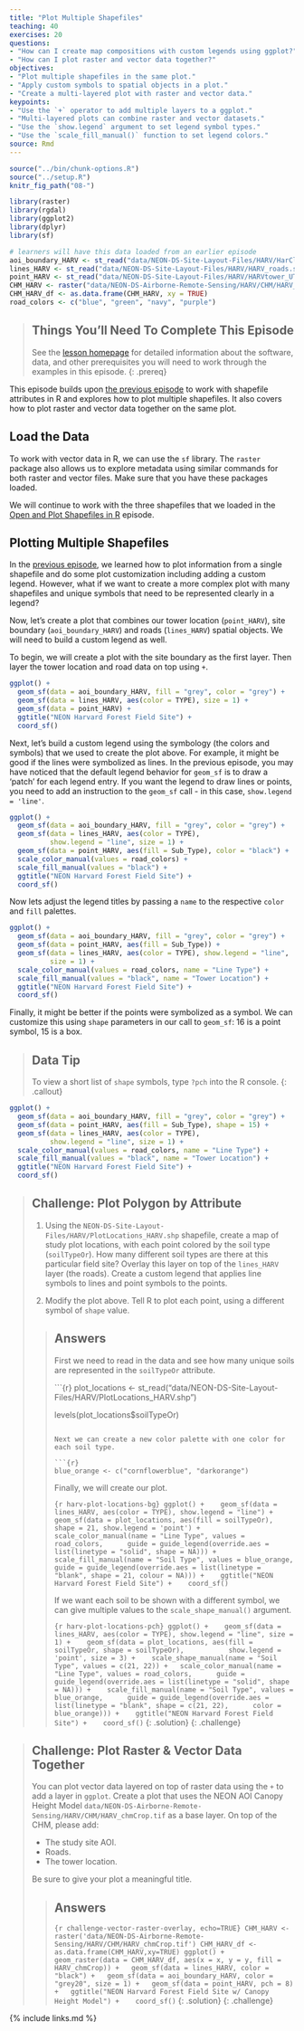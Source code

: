 ```yaml
---
title: "Plot Multiple Shapefiles"
teaching: 40
exercises: 20
questions:
- "How can I create map compositions with custom legends using ggplot?"
- "How can I plot raster and vector data together?"
objectives:
- "Plot multiple shapefiles in the same plot."
- "Apply custom symbols to spatial objects in a plot."
- "Create a multi-layered plot with raster and vector data."
keypoints:
- "Use the `+` operator to add multiple layers to a ggplot."
- "Multi-layered plots can combine raster and vector datasets."
- "Use the `show.legend` argument to set legend symbol types."
- "Use the `scale_fill_manual()` function to set legend colors."
source: Rmd
---
```


```r
source("../bin/chunk-options.R")
source("../setup.R")
knitr_fig_path("08-")
```

```r
library(raster)
library(rgdal)
library(ggplot2)
library(dplyr)
library(sf)
```

```r
# learners will have this data loaded from an earlier episode
aoi_boundary_HARV <- st_read("data/NEON-DS-Site-Layout-Files/HARV/HarClip_UTMZ18.shp")
lines_HARV <- st_read("data/NEON-DS-Site-Layout-Files/HARV/HARV_roads.shp")
point_HARV <- st_read("data/NEON-DS-Site-Layout-Files/HARV/HARVtower_UTM18N.shp")
CHM_HARV <- raster("data/NEON-DS-Airborne-Remote-Sensing/HARV/CHM/HARV_chmCrop.tif")
CHM_HARV_df <- as.data.frame(CHM_HARV, xy = TRUE)
road_colors <- c("blue", "green", "navy", "purple")
```

> ## Things You’ll Need To Complete This Episode
>
> See the [lesson homepage]({{ site.baseurl }}) for detailed information about the software,
> data, and other prerequisites you will need to work through the examples in this episode.
{: .prereq}

This episode builds upon
[the previous episode]({{ site.baseurl }}/07-vector-shapefile-attributes-in-r/)
to work with shapefile attributes in R and explores how to plot multiple
shapefiles. It also covers how to plot raster and vector data together
on the same plot.

## Load the Data

To work with vector data in R, we can use the `sf` library. The `raster`
package also allows us to explore metadata using similar commands for both
raster and vector files. Make sure that you have these packages loaded.

We will continue to work with the three shapefiles that we loaded in the
[Open and Plot Shapefiles in R]({{site.baseurl}}/06-vector-open-shapefile-in-r/) episode.

## Plotting Multiple Shapefiles
In the [previous episode]({{ site.baseurl }}/07-vector-shapefile-attributes-in-r/),
we learned how to plot information from a single shapefile and do
some plot customization including adding a custom legend. However,
what if we want to create a more complex plot with many shapefiles
and unique symbols that need to be represented clearly in a legend?

Now, let's create a plot that combines our tower location (`point_HARV`),
site boundary (`aoi_boundary_HARV`) and roads (`lines_HARV`) spatial objects. We
will need to build a custom legend as well.

To begin, we will create a plot with the site boundary as the first layer. Then layer
the tower location and road data on top using `+`.

```r
ggplot() + 
  geom_sf(data = aoi_boundary_HARV, fill = "grey", color = "grey") +
  geom_sf(data = lines_HARV, aes(color = TYPE), size = 1) +
  geom_sf(data = point_HARV) +
  ggtitle("NEON Harvard Forest Field Site") + 
  coord_sf()
```

Next, let's build a custom legend using the symbology (the colors and symbols) that we used to create the plot above. For example, it might be good if the lines were symbolized as lines. In the previous episode, you may have noticed that the default legend behavior for `geom_sf` is to draw a 'patch' for each legend entry. If you want the legend to draw lines or points, you need to add an instruction to the `geom_sf` call - in this case, `show.legend = 'line'`. 

```r
ggplot() + 
  geom_sf(data = aoi_boundary_HARV, fill = "grey", color = "grey") +
  geom_sf(data = lines_HARV, aes(color = TYPE),
          show.legend = "line", size = 1) +
  geom_sf(data = point_HARV, aes(fill = Sub_Type), color = "black") +
  scale_color_manual(values = road_colors) +
  scale_fill_manual(values = "black") +
  ggtitle("NEON Harvard Forest Field Site") + 
  coord_sf()
```

Now lets adjust the legend titles by passing a `name` to the respective `color` and `fill` palettes.

```r
ggplot() + 
  geom_sf(data = aoi_boundary_HARV, fill = "grey", color = "grey") +
  geom_sf(data = point_HARV, aes(fill = Sub_Type)) +
  geom_sf(data = lines_HARV, aes(color = TYPE), show.legend = "line",
          size = 1) + 
  scale_color_manual(values = road_colors, name = "Line Type") + 
  scale_fill_manual(values = "black", name = "Tower Location") + 
  ggtitle("NEON Harvard Forest Field Site") + 
  coord_sf()
```

Finally, it might be better if the points were symbolized as a symbol. We can customize this using `shape` parameters in our call to `geom_sf`: 16 is a point symbol, 15 is a box.

> ## Data Tip
> To view a short list of `shape` symbols,
> type `?pch` into the R console.
{: .callout}


```r
ggplot() +
  geom_sf(data = aoi_boundary_HARV, fill = "grey", color = "grey") +
  geom_sf(data = point_HARV, aes(fill = Sub_Type), shape = 15) +
  geom_sf(data = lines_HARV, aes(color = TYPE),
          show.legend = "line", size = 1) +
  scale_color_manual(values = road_colors, name = "Line Type") +
  scale_fill_manual(values = "black", name = "Tower Location") +
  ggtitle("NEON Harvard Forest Field Site") + 
  coord_sf()
```

> ## Challenge: Plot Polygon by Attribute
> 
> 1. Using the `NEON-DS-Site-Layout-Files/HARV/PlotLocations_HARV.shp` shapefile,
> create a map of study plot locations, with each point colored by the soil type
> (`soilTypeOr`). How many different soil types are there at this particular field
> site? Overlay this layer on top of the `lines_HARV` layer (the roads). Create a
> custom legend that applies line symbols to lines and point symbols to the points.
> 
> 2. Modify the plot above. Tell R to plot each point, using a different
symbol of `shape` value.
> 
> > ## Answers
> >
> > First we need to read in the data and see how many
> > unique soils are represented in the `soilTypeOr` attribute.
> >
> > ```{r}
> > plot_locations <- st_read("data/NEON-DS-Site-Layout-Files/HARV/PlotLocations_HARV.shp")
> >
> > levels(plot_locations$soilTypeOr)
> > ```
> >
> > Next we can create a new color palette with one color for
> > each soil type.
> >
> > ```{r}
> > blue_orange <- c("cornflowerblue", "darkorange")
> > ```
> >
> > Finally, we will create our plot.
> >
> > ```{r harv-plot-locations-bg}
> > ggplot() + 
> >   geom_sf(data = lines_HARV, aes(color = TYPE), show.legend = "line") + 
> >   geom_sf(data = plot_locations, aes(fill = soilTypeOr), 
> >           shape = 21, show.legend = 'point') + 
> >   scale_color_manual(name = "Line Type", values = road_colors,
> >      guide = guide_legend(override.aes = list(linetype = "solid", shape = NA))) + 
> >   scale_fill_manual(name = "Soil Type", values = blue_orange,
> >      guide = guide_legend(override.aes = list(linetype = "blank", shape = 21, colour = NA))) + 
> >   ggtitle("NEON Harvard Forest Field Site") + 
> >   coord_sf()
> > ```
> >
> > If we want each soil to be shown with a different symbol, we can
> > give multiple values to the `scale_shape_manual()` argument.
> >
> > ```{r harv-plot-locations-pch}
> > ggplot() + 
> >   geom_sf(data = lines_HARV, aes(color = TYPE), show.legend = "line", size = 1) + 
> >   geom_sf(data = plot_locations, aes(fill = soilTypeOr, shape = soilTypeOr),
> >           show.legend = 'point', size = 3) + 
> >   scale_shape_manual(name = "Soil Type", values = c(21, 22)) +
> >   scale_color_manual(name = "Line Type", values = road_colors,
> >      guide = guide_legend(override.aes = list(linetype = "solid", shape = NA))) + 
> >   scale_fill_manual(name = "Soil Type", values = blue_orange,
> >      guide = guide_legend(override.aes = list(linetype = "blank", shape = c(21, 22),
> >      color = blue_orange))) + 
> >   ggtitle("NEON Harvard Forest Field Site") + 
> >   coord_sf()
> > ```
> {: .solution}
{: .challenge}

> ## Challenge: Plot Raster & Vector Data Together
>
> You can plot vector data layered on top of raster data using the 
> `+` to add a layer in `ggplot`. Create a plot that uses the NEON AOI
> Canopy Height Model `data/NEON-DS-Airborne-Remote-Sensing/HARV/CHM/HARV_chmCrop.tif`
> as a base layer. On top of the
> CHM, please add:
>
> * The study site AOI.
> * Roads.
> * The tower location.
>
> Be sure to give your plot a meaningful title.
>
> > ## Answers
> >
> > ```{r challenge-vector-raster-overlay, echo=TRUE}
> > CHM_HARV <- raster('data/NEON-DS-Airborne-Remote-Sensing/HARV/CHM/HARV_chmCrop.tif')
> > CHM_HARV_df <- as.data.frame(CHM_HARV,xy=TRUE)
> > ggplot() +
> >   geom_raster(data = CHM_HARV_df, aes(x = x, y = y, fill = HARV_chmCrop)) +
> >   geom_sf(data = lines_HARV, color = "black") +
> >   geom_sf(data = aoi_boundary_HARV, color = "grey20", size = 1) +
> >   geom_sf(data = point_HARV, pch = 8) +
> >   ggtitle("NEON Harvard Forest Field Site w/ Canopy Height Model") + 
> >   coord_sf()
> > ```
> {: .solution}
{: .challenge}

{% include links.md %}
